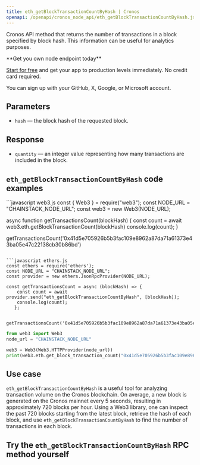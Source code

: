---
title: eth_getBlockTransactionCountByHash | Cronos
openapi: /openapi/cronos_node_api/eth_getBlockTransactionCountByHash.json POST /b9b0fb92029d58b396139a9e89cf479b
---

Cronos API method that returns the number of transactions in a block specified by block hash. This information can be useful for analytics purposes.

<Check>
**Get you own node endpoint today**

[Start for free](https://console.chainstack.com/) and get your app to production levels immediately. No credit card required.

You can sign up with your GitHub, X, Google, or Microsoft account.
</Check>


## Parameters

* `hash` — the block hash of the requested block.

## Response

* `quantity` — an integer value representing how many transactions are included in the block.

## `eth_getBlockTransactionCountByHash` code examples

<CodeGroup>
```javascript web3.js
const { Web3 } = require("web3");
const NODE_URL = "CHAINSTACK_NODE_URL";
const web3 = new Web3(NODE_URL);

async function getTransactionsCount(blockHash) {
  const count = await web3.eth.getBlockTransactionCount(blockHash)
  console.log(count);
}

getTransactionsCount('0x41d5e705926b5b3fac109e8962a87da71a61373e43ba05e47c22138cb30b86bd')
```

```javascript ethers.js
const ethers = require('ethers');
const NODE_URL = "CHAINSTACK_NODE_URL";
const provider = new ethers.JsonRpcProvider(NODE_URL);

const getTransactionsCount = async (blockHash) => {
    const count = await provider.send("eth_getBlockTransactionCountByHash", [blockHash]);
    console.log(count);
   };

   getTransactionsCount('0x41d5e705926b5b3fac109e8962a87da71a61373e43ba05e47c22138cb30b86bd');
```

```python web3.py
from web3 import Web3  
node_url = "CHAINSTACK_NODE_URL" 

web3 = Web3(Web3.HTTPProvider(node_url)) 
print(web3.eth.get_block_transaction_count("0x41d5e705926b5b3fac109e8962a87da71a61373e43ba05e47c22138cb30b86bd"))
```
</CodeGroup>


## Use case

`eth_getBlockTransactionCountByHash` is a useful tool for analyzing transaction volume on the Cronos blockchain. On average, a new block is generated on the Cronos mainnet every 5 seconds, resulting in approximately 720 blocks per hour. Using a Web3 library, one can inspect the past 720 blocks starting from the latest block, retrieve the hash of each block, and use `eth_getBlockTransactionCountByHash` to find the number of transactions in each block.

## Try the `eth_getBlockTransactionCountByHash` RPC method yourself